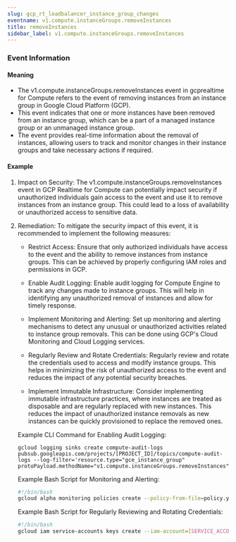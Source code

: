 ```yaml
--- 
slug: gcp_rt_loadbalancer_instance_group_changes
eventname: v1.compute.instanceGroups.removeInstances
title: removeInstances
sidebar_label: v1.compute.instanceGroups.removeInstances
---
```

                       
### Event Information

#### Meaning

- The v1.compute.instanceGroups.removeInstances event in gcprealtime for Compute refers to the event of removing instances from an instance group in Google Cloud Platform (GCP).
- This event indicates that one or more instances have been removed from an instance group, which can be a part of a managed instance group or an unmanaged instance group.
- The event provides real-time information about the removal of instances, allowing users to track and monitor changes in their instance groups and take necessary actions if required.

#### Example

1. Impact on Security: The v1.compute.instanceGroups.removeInstances event in GCP Realtime for Compute can potentially impact security if unauthorized individuals gain access to the event and use it to remove instances from an instance group. This could lead to a loss of availability or unauthorized access to sensitive data.

2. Remediation: To mitigate the security impact of this event, it is recommended to implement the following measures:

   - Restrict Access: Ensure that only authorized individuals have access to the event and the ability to remove instances from instance groups. This can be achieved by properly configuring IAM roles and permissions in GCP.

   - Enable Audit Logging: Enable audit logging for Compute Engine to track any changes made to instance groups. This will help in identifying any unauthorized removal of instances and allow for timely response.

   - Implement Monitoring and Alerting: Set up monitoring and alerting mechanisms to detect any unusual or unauthorized activities related to instance group removals. This can be done using GCP's Cloud Monitoring and Cloud Logging services.

   - Regularly Review and Rotate Credentials: Regularly review and rotate the credentials used to access and modify instance groups. This helps in minimizing the risk of unauthorized access to the event and reduces the impact of any potential security breaches.

   - Implement Immutable Infrastructure: Consider implementing immutable infrastructure practices, where instances are treated as disposable and are regularly replaced with new instances. This reduces the impact of unauthorized instance removals as new instances can be quickly provisioned to replace the removed ones.

   Example CLI Command for Enabling Audit Logging:
   ```
   gcloud logging sinks create compute-audit-logs pubsub.googleapis.com/projects/[PROJECT_ID]/topics/compute-audit-logs --log-filter='resource.type="gce_instance_group" protoPayload.methodName="v1.compute.instanceGroups.removeInstances"'
   ```

   Example Bash Script for Monitoring and Alerting:
   ```bash
   #!/bin/bash
   gcloud alpha monitoring policies create --policy-from-file=policy.yaml
   ```

   Example Bash Script for Regularly Reviewing and Rotating Credentials:
   ```bash
   #!/bin/bash
   gcloud iam service-accounts keys create --iam-account=[SERVICE_ACCOUNT_EMAIL] [KEY_FILE_PATH]
   ```


 